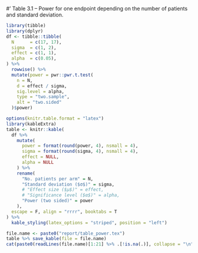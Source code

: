 #' Table 3.1 – Power for one endpoint depending on the number of patients and standard deviation.

```r
library(tibble)
library(dplyr)
df <- tibble::tibble(
  N      = c(17, 17),
  sigma  = c(1, 2),
  effect = c(1, 1),
  alpha  = c(0.05),
) %>%
  rowwise() %>%
  mutate(power = pwr::pwr.t.test(
    n = N,
    d = effect / sigma,
    sig.level = alpha,
    type = "two.sample",
    alt = "two.sided"
  )$power)

options(knitr.table.format = "latex")
library(kableExtra)
table <- knitr::kable(
  df %>%
    mutate(
      power = format(round(power, 4), nsmall = 4),
      sigma = format(round(sigma, 4), nsmall = 4),
      effect = NULL,
      alpha = NULL
    ) %>%
    rename(
      "No. patients per arm" = N,
      "Standard deviation ($σ$)" = sigma,
      # "Effect size ($μ$)" = effect,
      # "Significance level ($α$)" = alpha,
      "Power (two sided)" = power
    ),
  escape = F, align = "rrrr", booktabs = T
) %>%
  kable_styling(latex_options = "striped", position = "left")

file.name <- paste0("report/table_power.tex")
table %>% save_kable(file = file.name)
cat(paste0(readLines(file.name)[1:21] %>% .[!is.na(.)], collapse = "\n"))
```
